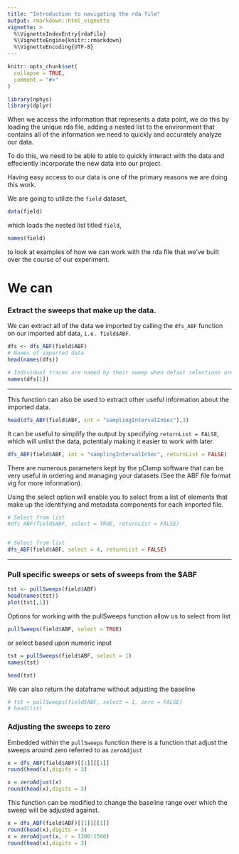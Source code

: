 ```yaml
---
title: "Introduction to navigating the rda file"
output: rmarkdown::html_vignette
vignette: >
  %\VignetteIndexEntry{rdaFile}
  %\VignetteEngine{knitr::rmarkdown}
  %\VignetteEncoding{UTF-8}
---
```


```r
knitr::opts_chunk$set(
  collapse = TRUE,
  comment = "#>"
)
```

```r
library(nphys)
library(dplyr)
```

When we access the information that represents a data point, we do this by loading the unique rda file, adding a nested list to the environment that contains all of the information we need to quickly and accurately analyze our data.

To do this, we need to be able to able to quickly interact with the data and effeciently incorporate the new data into our project.

Having easy access to our data is one of the primary reasons we are doing this work.

We are going to utilize the `field` dataset,

```r
data(field)
```

which loads the nested list titled `field`, 

```r
names(field)
```

to look at examples of how we can work with the rda file that we've built over the course of our experiment. 


# We can

### Extract the sweeps that make up the data.

We can extract all of the data we imported by calling the `dfs_ABF` function on our imported abf data, `i.e. field$ABF`.

```r
dfs <- dfs_ABF(field$ABF)
# Names of imported data
head(names(dfs))

# Individual traces are named by their sweep when defaut selections are run
names(dfs[1])
```

---

This function can also be used to extract other useful information about the imported data.

```r
head(dfs_ABF(field$ABF, int = "samplingIntervalInSec"),3)
```

It can be useful to simplify the output by specifying `returnList = FALSE`, which will unlist the data, potentialy making it easier to work with later.
```r
dfs_ABF(field$ABF, int = "samplingIntervalInSec", returnList = FALSE)
```

There are numerous parameters kept by the pClamp software that can be very useful in ordering and managing your datasets (See the ABF file format vig for more information). 

Using the select option will enable you to select from a list of elements that make up the identifying and metadata components for each imported file.

```r
# Select from list
#dfs_ABF(field$ABF, select = TRUE, returnList = FALSE)


# Select from list
dfs_ABF(field$ABF, select = 4, returnList = FALSE)
```

---

### Pull specific sweeps or sets of sweeps from the $ABF

```r
tst <- pullSweeps(field$ABF)
head(names(tst))
plot(tst[,1])
```

Options for working with the pullSweeps function allow us to select from list

```r
pullSweeps(field$ABF, select = TRUE)
```

or select based upon numeric input
```r
tst = pullSweeps(field$ABF, select = 1)
names(tst)

head(tst)
```

We can also return the dataframe without adjusting the baseline
```r

# tst = pullSweeps(field$ABF, select = 1, zero = FALSE)
# head(tst)
```

### Adjusting the sweeps to zero

Embedded within the `pullSweeps` function there is a function that adjust the sweeps around zero referred to as `zeroAdjust`

```r

x = dfs_ABF(field$ABF)[[1]][[1]]
round(head(x),digits = 3)

x = zeroAdjust(x)
round(head(x),digits = 3)


```

This function can be modified to change the baseline range over which the sweep will be adjusted against.

```r
x = dfs_ABF(field$ABF)[[1]][[1]]
round(head(x),digits = 3)
x = zeroAdjust(x, r = 1200:1500)
round(head(x),digits = 3)

```



